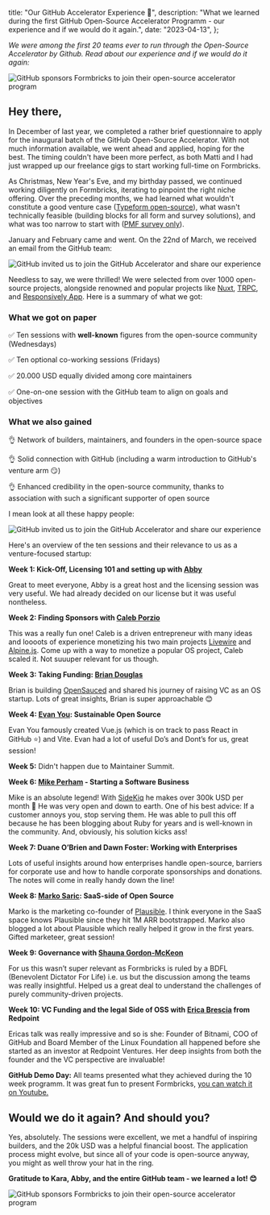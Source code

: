 
  title: "Our GitHub Accelerator Experience 👀",
  description:
    "What we learned during the first GitHub Open-Source Accelerator Programm - our experience and if we would do it again.",
  date: "2023-04-13",
};

_We were among the first 20 teams ever to run through the Open-Source Accelerator by Github. Read about our experience and if we would do it again:_

<Image
  src={Demo}
  alt="GitHub sponsors Formbricks to join their open-source accelerator program"
  className="rounded-lg"
/>

## Hey there,

In December of last year, we completed a rather brief questionnaire to apply for the inaugural batch of the GitHub Open-Source Accelerator. With not much information available, we went ahead and applied, hoping for the best. The timing couldn't have been more perfect, as both Matti and I had just wrapped up our freelance gigs to start working full-time on Formbricks.

As Christmas, New Year's Eve, and my birthday passed, we continued working diligently on Formbricks, iterating to pinpoint the right niche offering. Over the preceding months, we had learned what wouldn't constitute a good venture case ([Typeform open-source](https://formbricks.com/blog/open-source-qualtrics-beats-typeform)), what wasn't technically feasible (building blocks for all form and survey solutions), and what was too narrow to start with ([PMF survey only](https://www.producthunt.com/products/product-market-fit-survey-by-formbricks)).

January and February came and went. On the 22nd of March, we received an email from the GitHub team:

<Image
  src={Mail}
  alt="GitHub invited us to join the GitHub Accelerator and share our experience"
  className="rounded-lg"
/>

Needless to say, we were thrilled! We were selected from over 1000 open-source projects, alongside renowned and popular projects like [Nuxt](https://github.com/nuxt/nuxt), [TRPC](https://github.com/trpc/trpc), and [Responsively App](https://github.com/responsively-org/responsively-app). Here is a summary of what we got:

### What we got on paper

✅ Ten sessions with **well-known** figures from the open-source community (Wednesdays)

✅ Ten optional co-working sessions (Fridays)

✅ 20.000 USD equally divided among core maintainers

✅ One-on-one session with the GitHub team to align on goals and objectives

### What we also gained

👌 Network of builders, maintainers, and founders in the open-source space

👌 Solid connection with GitHub (including a warm introduction to GitHub's venture arm 😏)

👌 Enhanced credibility in the open-source community, thanks to association with such a significant supporter of open source

I mean look at all these happy people:

<Image
  src={Teams}
  alt="GitHub invited us to join the GitHub Accelerator and share our experience"
  className="rounded-lg"
/>

Here's an overview of the ten sessions and their relevance to us as a venture-focused startup:

**Week 1: Kick-Off, Licensing 101 and setting up with [Abby](https://twitter.com/abbycabs)**

Great to meet everyone, Abby is a great host and the licensing session was very useful. We had already decided on our license but it was useful nontheless.

**Week 2: Finding Sponsors with [Caleb Porzio](https://twitter.com/calebporzio)**

This was a really fun one! Caleb is a driven entrepreneur with many ideas and loooots of experience monetizing his two main projects [Livewire](https://laravel-livewire.com/) and [Alpine.js](https://alpinejs.dev/). Come up with a way to monetize a popular OS project, Caleb scaled it. Not suuuper relevant for us though.

**Week 3: Taking Funding: [Brian Douglas](https://twitter.com/bdougieYO)**

Brian is building [OpenSauced](https://opensauced.pizza/) and shared his journey of raising VC as an OS startup. Lots of great insights, Brian is super approachable 😊

**Week 4: [Evan You](https://evanyou.me/): Sustainable Open Source**

Evan You famously created Vue.js (which is on track to pass React in GitHub ⭐) and Vite. Evan had a lot of useful Do’s and Dont’s for us, great session!

**Week 5:** Didn't happen due to Maintainer Summit.

**Week 6: [Mike Perham](https://github.com/mperham) - Starting a Software Business**

Mike is an absolute legend! With [SideKiq](https://sidekiq.org/) he makes over 300k USD per month 🤯 He was very open and down to earth. One of his best advice: If a customer annoys you, stop serving them. He was able to pull this off because he has been blogging about Ruby for years and is well-known in the community. And, obviously, his solution kicks ass!

**Week 7: Duane O’Brien and Dawn Foster: Working with Enterprises**

Lots of useful insights around how enterprises handle open-source, barriers for corporate use and how to handle corporate sponsorships and donations. The notes will come in really handy down the line!

**Week 8: [Marko Saric](https://twitter.com/markosaric): SaaS-side of Open Source**

Marko is the marketing co-founder of [Plausible](https://plausible.io/). I think everyone in the SaaS space knows Plausible since they hit 1M ARR bootstrapped. Marko also blogged a lot about Plausible which really helped it grow in the first years. Gifted marketeer, great session!

**Week 9: Governance with [Shauna Gordon-McKeon](https://github.com/shaunagm/)**

For us this wasn’t super relevant as Formbricks is ruled by a BDFL (Benevolent Dictator For Life) i.e. us but the discussion among the teams was really insightful. Helped us a great deal to understand the challenges of purely community-driven projects.

**Week 10: VC Funding and the legal Side of OSS with [Erica Brescia](https://twitter.com/ericabrescia) from Redpoint**

Ericas talk was really impressive and so is she: Founder of Bitnami, COO of GitHub and Board Member of the Linux Foundation all happened before she started as an investor at Redpoint Ventures. Her deep insights from both the founder and the VC perspective are invaluable!

**GitHub Demo Day:** All teams presented what they achieved during the 10 week programm. It was great fun to present Formbricks, [you can watch it on Youtube.](https://www.youtube.com/live/Gj6Bez2182k?feature=share&t=1448)

## Would we do it again? And should you?

Yes, absolutely. The sessions were excellent, we met a handful of inspiring builders, and the 20k USD was a helpful financial boost. The application process might evolve, but since all of your code is open-source anyway, you might as well throw your hat in the ring.

**Gratitude to Kara, Abby, and the entire GitHub team - we learned a lot! 😊**

<Image
  src={TitleImage}
  alt="GitHub sponsors Formbricks to join their open-source accelerator program"
  className="rounded-lg"
/>

<NewsletterSignup />

